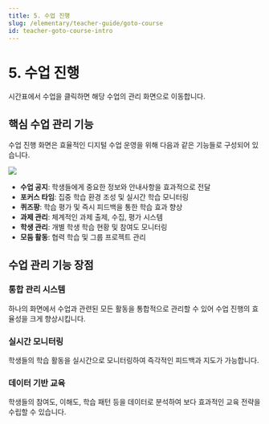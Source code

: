 ```yaml
---
title: 5. 수업 진행
slug: /elementary/teacher-guide/goto-course
id: teacher-goto-course-intro
---
```



# 5. 수업 진행

시간표에서 수업을 클릭하면 해당 수업의 관리 화면으로 이동합니다.

## 핵심 수업 관리 기능

수업 진행 화면은 효율적인 디지털 수업 운영을 위해 다음과 같은 기능들로 구성되어 있습니다.

<Image src="/img/kr/elementary/teacher/04-00.jpg" size="lg" />

- **수업 공지**: 학생들에게 중요한 정보와 안내사항을 효과적으로 전달
- **포커스 타임**: 집중 학습 환경 조성 및 실시간 학습 모니터링
- **퀴즈팡**: 학습 평가 및 즉시 피드백을 통한 학습 효과 향상
- **과제 관리**: 체계적인 과제 출제, 수집, 평가 시스템
- **학생 관리**: 개별 학생 학습 현황 및 참여도 모니터링
- **모둠 활동**: 협력 학습 및 그룹 프로젝트 관리

## 수업 관리 기능 장점

### 통합 관리 시스템

하나의 화면에서 수업과 관련된 모든 활동을 통합적으로 관리할 수 있어 수업 진행의 효율성을 크게 향상시킵니다.

### 실시간 모니터링

학생들의 학습 활동을 실시간으로 모니터링하여 즉각적인 피드백과 지도가 가능합니다.

### 데이터 기반 교육

학생들의 참여도, 이해도, 학습 패턴 등을 데이터로 분석하여 보다 효과적인 교육 전략을 수립할 수 있습니다.
